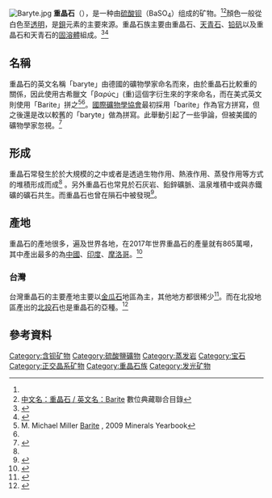 {{Infobox mineral
| name        = 重晶石
| category    = [[硫酸鹽礦物|硫酸鹽礦物]]
| boxwidth    = 
| boxbgcolor  = 
| image       = 6158M-barite2.jpg
| imagesize   = 
| caption     = 產於[[祕魯|祕魯]][[瓦努科|瓦努科]]大區[[瓦馬利埃斯省|瓦馬利埃斯省]]Cerro Huarihuyn的重晶石<br>(大小 56 x 53 mm, 74 g)
| formula     = BaSO<sub>4</sub>
| strunz      = 07.AD.35
| dana        = 28.3.1.1
| class       = 雙錐(mmm)<br>[[H-M记号|H-M记号]]:(2/m 2/m 2/m)
| symmetry    = Pnma
| unit cell   = a = 8.884(2) Å，<br>b = 5.457(3) Å，<br>c = 7.157(2) Å; A = 4
| molweight   = 
| color       = 無色、白色、淡藍色、黃色、灰色、棕色
| habit       = 以板狀結晶為主，也有纖維狀、結核狀至塊狀
| system      = [[斜方|斜方]]
| twinning    = 
| cleavage    = {001} 完全，{210} 完全，{010} 不完全
| fracture    = 不規則/參差状斷口
| tenacity    = 脆
| mohs        = 3-3.5
| luster      = 玻璃光澤，珍珠光澤
| refractive  = n<sub>α</sub> = 1.634–1.637<br />n<sub>β</sub> = 1.636–1.638<br />n<sub>γ</sub> = 1.646–1.648
| opticalprop = 双轴(+)
| birefringence =0.012
| pleochroism =
| streak      = 白色
| gravity     = 4.3–5
| density     = 4.48<ref name="RiM-2000">{{cite journal |last= Hanor |first= J. |year=2000 |title=Barite-celestine geochemistry and environments of formation |journal=Reviews in Mineralogy |volume=40 |pages=193–275 |isbn=0-939950-52-9 |publisher= Mineralogical Society of America |location= Washington, DC}}</ref>
| melt        = 
| fusibility  = 4，黄绿色钡焰
| diagnostic  =
| solubility  = 低
| diaphaneity = 透明至不透明
| other       = 
| references  = <ref name="Dana">{{cite book |last1= Dana |first1= James Dwight |author1-link=James Dwight Dana |last2= Ford |first2= William Ebenezer |title= Dana's Manual of Mineralogy for the Student of Elementary Mineralogy, the Mining Engineer, the Geologist, the Prospector, the Collector, Etc. |year= 1915 |edition= 13 |url= https://archive.org/details/danasmanualmine00fordgoog |publisher=John Wiley & Sons, Inc. |pages=[https://archive.org/details/danasmanualmine00fordgoog/page/n408 299]–300}}</ref><ref name=Mindat>[http://www.mindat.org/min-549.html Barite at Mindat]</ref><ref name=Webmin>[http://webmineral.com/data/Barite.shtml Webmineral data for barite]</ref><ref name=Handbook>[http://rruff.geo.arizona.edu/doclib/hom/baryte.pdf Baryte], Handbook of Mineralogy</ref>
}}
[[File:Baryte.jpg|thumb]]
'''重晶石'''（{{lang-en|Barite或Baryte}}），是一种由[[硫酸钡|硫酸钡]]（BaSO<sub>4</sub>）组成的矿物。<ref name="Dana"/><ref name="abc">[http://catalog.digitalarchives.tw/item/00/03/2f/83.html 中文名：重晶石 / 英文名：Barite] {{Wayback|url=http://catalog.digitalarchives.tw/item/00/03/2f/83.html |date=20210410141932 }} 數位典藏聯合目錄</ref>顏色一般從白色至[[透明|透明]]，是[[鋇|鋇]]元素的主要來源。重晶石族主要由重晶石、[[天青石|天青石]]、[[铅矾|铅矾]]以及重晶石和天青石的[[固溶體|固溶體]]組成。<ref name="RiM-2000">{{cite journal |last= Hanor |first= J. |year=2000 |title=Barite-celestine geochemistry and environments of formation |journal=Reviews in Mineralogy |volume=40 |pages=193–275 |isbn=0-939950-52-9 |publisher= Mineralogical Society of America |location= Washington, DC}}</ref><ref name=Mindat2>{{Cite web |url=http://www.mindat.org/min-29275.html |title=Baryte Group Mindat.org |access-date=2019-03-08 |archive-date=2021-04-30 |archive-url=https://web.archive.org/web/20210430221533/https://www.mindat.org/min-29275.html |dead-url=no }}</ref>

==名稱==
重晶石的英文名稱「baryte」由德國的礦物學家{{le|Karsten|Dietrich Ludwig Gustav Karsten}}命名而來，由於重晶石比較重的關係，因此使用古希臘文「βαρύς」(重)這個字衍生來的字來命名，而在美式英文則使用「Barite」拼之<ref name="usgs">M. Michael Miller [http://minerals.usgs.gov/minerals/pubs/commodity/barite/myb1-2009-barit.pdf Barite] {{Wayback|url=http://minerals.usgs.gov/minerals/pubs/commodity/barite/myb1-2009-barit.pdf |date=20190111170908 }}, 2009 Minerals Yearbook</ref><ref name=Mindat />。[[國際礦物學協會|國際礦物學協會]]最初採用「barite」作為官方拼寫，但之後還是改以較舊的「baryte」做為拼寫。此舉動引起了一些爭論，但被美國的礦物學家忽視。<ref>{{Cite web|url=http://www.minerals.net/mineral/barite.aspx|title=Barite: The mineral Barite information and pictures|website=www.minerals.net|language=en-US|access-date=2017-12-14|archive-date=2020-11-27|archive-url=https://web.archive.org/web/20201127015037/https://www.minerals.net/mineral/barite.aspx|dead-url=no}}</ref>

==形成==
重晶石常發生於於大規模的{{le|堆積環境|Depositional environment}}之中或者是透過生物作用、熱液作用、蒸發作用等方式的堆積形成而成<ref name="RiM-2000"/> 。另外重晶石也常見於石灰岩、鉛鋅礦脈、溫泉堆積中或與赤鐵礦的礦石共生。而重晶石也曾在隕石中被發現<ref>{{cite journal |title=Mineralogy of meteorite groups |last=Rubin |first=Alan E. |journal=Meteoritics & Planetary Science |volume=32 |issue=2 |pages=231–247 |date=March 1997 |bibcode=1997M&PS...32..231R |doi=10.1111/j.1945-5100.1997.tb01262.x}}</ref>。

==產地==
重晶石的產地很多，遍及世界各地，在2017年世界重晶石的產量就有865萬噸，其中產出最多的為[[中國|中國]]、[[印度|印度]]、[[摩洛哥|摩洛哥]]。<ref name="barytes.org">{{Cite web |url=http://barytes.org/statistics.html |title=The Barytes Association, Barytes Statistics |access-date=2019-03-11 |archive-url=https://web.archive.org/web/20150518113437/http://barytes.org/statistics.html |archive-date=2015-05-18 |dead-url=yes }}</ref>

===台灣===
台灣重晶石的主要產地主要以[[金瓜石|金瓜石]]地區為主，其他地方都很稀少<ref name=moeacgs>{{cite web |url=https://twgeoref.moeacgs.gov.tw/GipOpenWeb/wSite/ct?xItem=125844&ctNode=1233&mp=105 |title=地質百科-重晶石 |author=邱瑜 |date=2010-12-29 |website=地質知識服務網地質百科 |publisher=地質調查所 |access-date=2019-03-12 |quote= |archive-date=2019-06-30 |archive-url=https://web.archive.org/web/20190630215715/https://twgeoref.moeacgs.gov.tw/GipOpenWeb/wSite/ct?xItem=125844&ctNode=1233&mp=105 |dead-url=no }}</ref>。而在北投地區產出的[[北投石|北投石]]也是重晶石的亞種。<ref name=Mindat3>{{Cite web |url=http://www.mindat.org/min-9160.html |title=Hokutolite Mindat.org |access-date=2019-03-11 |archive-date=2008-01-18 |archive-url=https://web.archive.org/web/20080118082758/http://www.mindat.org/min-9160.html |dead-url=no }}</ref>

== 參考資料 ==
{{reflist}}

{{Authority control}}

[[Category:含钡矿物|Category:含钡矿物]]
[[Category:硫酸鹽礦物|Category:硫酸鹽礦物]]
[[Category:蒸发岩|Category:蒸发岩]]
[[Category:宝石|Category:宝石]]
[[Category:正交晶系矿物|Category:正交晶系矿物]]
[[Category:重晶石族|Category:重晶石族]]
[[Category:发光矿物|Category:发光矿物]]